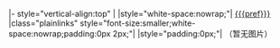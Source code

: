 |- style="vertical-align:top" | {{{title}}} |style="white-space:nowrap;"| [[{{{pref}}}]] |class="plainlinks" style="font-size:smaller;white-space:nowrap;padding:0px 2px;"| |style="padding:0px;"| （暂无图片）